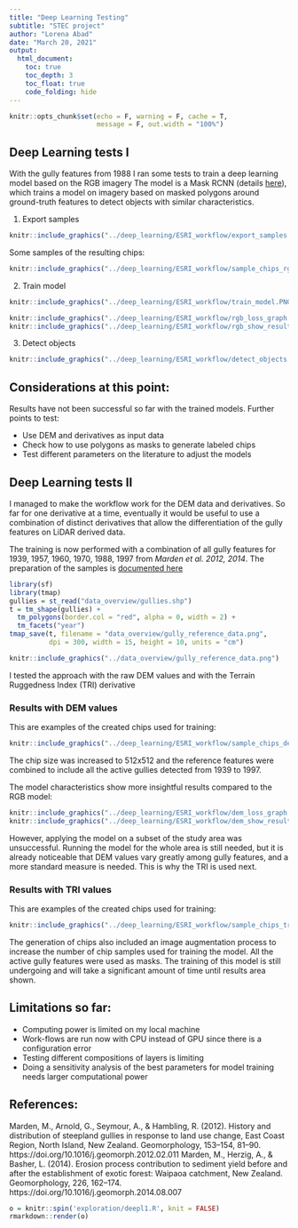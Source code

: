 ```yaml
---
title: "Deep Learning Testing"
subtitle: "STEC project"
author: "Lorena Abad"
date: "March 20, 2021"
output: 
  html_document: 
    toc: true
    toc_depth: 3
    toc_float: true
    code_folding: hide
---
```


```r
knitr::opts_chunk$set(echo = F, warning = F, cache = T,
                      message = F, out.width = "100%")
```

## Deep Learning tests I
With the gully features from 1988 I ran some tests to train a deep 
learning model based on the RGB imagery
The model is a Mask RCNN 
(details [here](https://alittlepain833.medium.com/simple-understanding-of-mask-rcnn-134b5b330e95)), 
which trains a model on imagery based on masked polygons around
ground-truth features to detect objects with similar characteristics.

1. Export samples

```r
knitr::include_graphics("../deep_learning/ESRI_workflow/export_samples.PNG")
```

Some samples of the resulting chips:

```r
knitr::include_graphics("../deep_learning/ESRI_workflow/sample_chips_rgb.gif")
```

2. Train model

```r
knitr::include_graphics("../deep_learning/ESRI_workflow/train_model.PNG")
```
```r
knitr::include_graphics("../deep_learning/ESRI_workflow/rgb_loss_graph.png")
knitr::include_graphics("../deep_learning/ESRI_workflow/rgb_show_results.png")
```

3. Detect objects

```r
knitr::include_graphics("../deep_learning/ESRI_workflow/detect_objects.PNG")
```

## Considerations at this point:
Results have not been successful so far with the trained models. 
Further points to test:

- Use DEM and derivatives as input data
- Check how to use polygons as masks to generate labeled chips
- Test different parameters on the literature to adjust the models

## Deep Learning tests II

I managed to make the workflow work for the DEM data and derivatives. 
So far for one derivative at a time, eventually it would be useful to 
use a combination of distinct derivatives that allow the differentiation of the 
gully features on LiDAR derived data. 

The training is now performed with a combination of all gully features for 
1939, 1957, 1960, 1970, 1988, 1997 from *Marden et al. 2012, 2014*. 
The preparation of the samples is 
[documented here](https://loreabad6.github.io/Gullies/deep_learning/sample_preparation.html)

```r
library(sf)
library(tmap)
gullies = st_read("data_overview/gullies.shp")
t = tm_shape(gullies) +
  tm_polygons(border.col = "red", alpha = 0, width = 2) +
  tm_facets("year")
tmap_save(t, filename = "data_overview/gully_reference_data.png",
          dpi = 300, width = 15, height = 10, units = "cm")
```
```r
knitr::include_graphics("../data_overview/gully_reference_data.png")
```

I tested the approach with the raw DEM values and with the Terrain Ruggedness 
Index (TRI) derivative

### Results with DEM values

This are examples of the created chips used for training: 

```r
knitr::include_graphics("../deep_learning/ESRI_workflow/sample_chips_dem.gif")
```

The chip size was increased to 512x512 and the reference features were combined to 
include all the active gullies detected from 1939 to 1997. 

The model characteristics show more insightful results compared to the RGB model:

```r
knitr::include_graphics("../deep_learning/ESRI_workflow/dem_loss_graph.png")
knitr::include_graphics("../deep_learning/ESRI_workflow/dem_show_results.png")
```

However, applying the model on a subset of the study area was unsuccessful. 
Running the model for the whole area is still needed, but it is already noticeable 
that DEM values vary greatly among gully features, and a more standard measure is needed.
This is why the TRI is used next.

### Results with TRI values
This are examples of the created chips used for training: 

```r
knitr::include_graphics("../deep_learning/ESRI_workflow/sample_chips_tridx.gif")
```

The generation of chips also included an image augmentation process to increase the number
of chip samples used for training the model. All the active gully features were used as masks.
The training of this model is still undergoing and will take a significant amount of time
until results area shown.

## Limitations so far:
- Computing power is limited on my local machine
- Work-flows are run now with CPU instead of GPU since there is a configuration error
- Testing different compositions of layers is limiting
- Doing a sensitivity analysis of the best parameters for model training needs larger computational power

## References:
Marden, M., Arnold, G., Seymour, A., & Hambling, R. (2012). History and distribution of steepland gullies in response to land use change, East Coast Region, North Island, New Zealand. Geomorphology, 153–154, 81–90. https://doi.org/10.1016/j.geomorph.2012.02.011
Marden, M., Herzig, A., & Basher, L. (2014). Erosion process contribution to sediment yield before and after the establishment of exotic forest: Waipaoa catchment, New Zealand. Geomorphology, 226, 162–174. https://doi.org/10.1016/j.geomorph.2014.08.007


```r
o = knitr::spin('exploration/deepl1.R', knit = FALSE)
rmarkdown::render(o)
```


